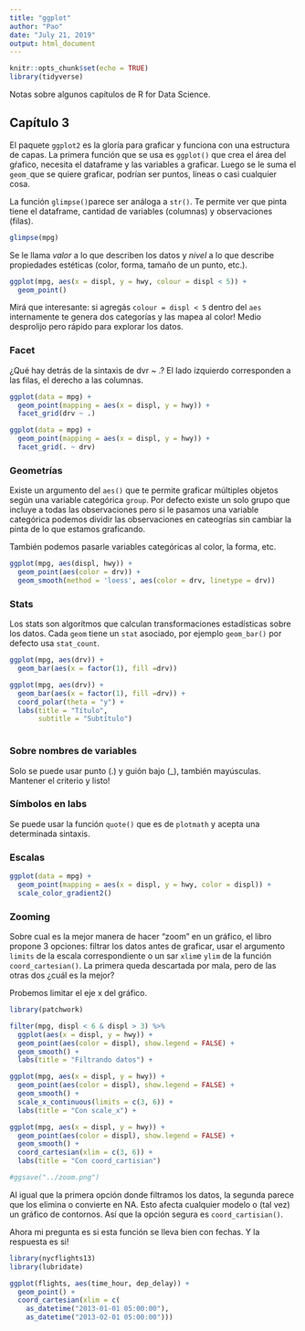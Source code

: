 ```yaml
---
title: "ggplot"
author: "Pao"
date: "July 21, 2019"
output: html_document
---
```


```r
knitr::opts_chunk$set(echo = TRUE)
library(tidyverse)
```

Notas sobre algunos capítulos de R for Data Science.

## Capítulo 3

El paquete `ggplot2` es la gloría para graficar y funciona con una estructura de capas. La primera función que se usa es `ggplot()` que crea el área del gŕafico, necesita el dataframe y las variables a graficar. Luego se le suma el `geom_`que se quiere graficar, podrían ser puntos, líneas o casi cualquier cosa.

La función `glimpse()`parece ser análoga a `str()`. Te permite ver que pinta tiene el dataframe, cantidad de variables (columnas) y observaciones (filas).

```r
glimpse(mpg)
```

Se le llama *valor* a lo que describen los datos y *nivel* a lo que describe propiedades estéticas (color, forma, tamaño de un punto, etc.).

```r
ggplot(mpg, aes(x = displ, y = hwy, colour = displ < 5)) +
  geom_point()
```

Mirá que interesante: si agregás `colour = displ < 5` dentro del `aes` internamente te genera dos categorías y las mapea al color! Medio desprolijo pero rápido para explorar los datos.

### Facet

¿Qué hay detrás de la sintaxis de dvr ~ .? El lado izquierdo corresponden a las filas, el derecho a las columnas.

```r
ggplot(data = mpg) +
  geom_point(mapping = aes(x = displ, y = hwy)) +
  facet_grid(drv ~ .)

ggplot(data = mpg) +
  geom_point(mapping = aes(x = displ, y = hwy)) +
  facet_grid(. ~ drv)
```
### Geometrías

Existe un argumento del `aes()` que te permite graficar múltiples objetos según una variable categórica `group`. Por defecto existe un solo grupo que incluye a todas las observaciones pero si le pasamos una variable categórica podemos dividir las observaciones en cateogrías sin cambiar la pinta de lo que estamos graficando. 

También podemos pasarle variables categóricas al color, la forma, etc.

```r
ggplot(mpg, aes(displ, hwy)) +
  geom_point(aes(color = drv)) +
  geom_smooth(method = 'loess', aes(color = drv, linetype = drv))
```

### Stats

Los stats son algorítmos que calculan transformaciones estadísticas sobre los datos. Cada `geom` tiene un `stat` asociado, por ejemplo `geom_bar()` por defecto usa `stat_count`. 

```r
ggplot(mpg, aes(drv)) + 
  geom_bar(aes(x = factor(1), fill =drv))

ggplot(mpg, aes(drv)) + 
  geom_bar(aes(x = factor(1), fill =drv)) + 
  coord_polar(theta = "y") +
  labs(title = "Título", 
       subtitle = "Subtítulo")
  

```

### Sobre nombres de variables

Solo se puede usar punto (.) y guión bajo (_), también mayúsculas. Mantener el criterio y listo!

### Símbolos en labs

Se puede usar la función `quote()` que es de `plotmath` y acepta una determinada sintaxis. 

### Escalas

```r
ggplot(data = mpg) +
  geom_point(mapping = aes(x = displ, y = hwy, color = displ)) +
  scale_color_gradient2()
```


### Zooming

Sobre cual es la mejor manera de hacer "zoom" en un gráfico, el libro propone 3 opciones: filtrar los datos antes de graficar, usar el argumento `limits` de la escala correspondiente o un sar `xlim`e `ylim` de la función `coord_cartesian()`. La primera queda descartada por mala, pero de las otras dos ¿cuál es la mejor?

Probemos limitar el eje x del gráfico.

```r

library(patchwork)

filter(mpg, displ < 6 & displ > 3) %>% 
  ggplot(aes(x = displ, y = hwy)) +
  geom_point(aes(color = displ), show.legend = FALSE) +
  geom_smooth() +
  labs(title = "Filtrando datos") +

ggplot(mpg, aes(x = displ, y = hwy)) +
  geom_point(aes(color = displ), show.legend = FALSE) +
  geom_smooth() +
  scale_x_continuous(limits = c(3, 6)) +
  labs(title = "Con scale_x") +

ggplot(mpg, aes(x = displ, y = hwy)) +
  geom_point(aes(color = displ), show.legend = FALSE) +
  geom_smooth() +
  coord_cartesian(xlim = c(3, 6)) +
  labs(title = "Con coord_cartisian")

#ggsave("../zoom.png")
```

Al igual que la primera opción donde filtramos los datos, la segunda parece que los elimina o convierte en NA. Esto afecta cualquier modelo o (tal vez) un gráfico de contornos. Así que la opción segura es `coord_cartisian()`.

Ahora mi pregunta es si esta función se lleva bien con fechas. Y la respuesta es si!

```r
library(nycflights13)
library(lubridate)

ggplot(flights, aes(time_hour, dep_delay)) +
  geom_point() +
  coord_cartesian(xlim = c(
    as_datetime("2013-01-01 05:00:00"), 
    as_datetime("2013-02-01 05:00:00")))

```

